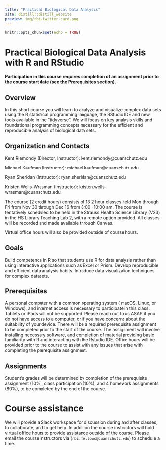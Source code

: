 ```yaml
---
title: "Practical Biological Data Analysis"
site: distill::distill_website
preview: img/rbi-twitter-card.png
---
```



```r
knitr::opts_chunk$set(echo = TRUE)
```

# Practical Biological Data Analysis with R and RStudio

**Participation in this course requires completion of an assignment prior to the course start date (see the Prerequisites section).**

## Overview

In this short course you will learn to analyze and visualize complex data sets using the R statistical programming language, the RStudio IDE and new tools available in the "tidyverse”. We will focus on key analysis skills and foundational programming concepts necessary for the efficient and reproducible analysis of biological data sets.

## Organization and Contacts 

Kent Riemondy (Director, Instructor): kent.riemondy@cuanschutz.edu 

Michael Kaufman (Instructor):  michael.kaufman@cuanschutz.edu

Ryan Sheridan (Instructor): ryan.sheridan@cuanschutz.edu 

Kristen Wells-Wrasman (Instructor): kristen.wells-wrasman@cuanschutz.edu

The course (2 credit hours) consists of 13 2 hour classes held Mon through Fri from Nov 30 through Dec 16 from 8:00 -10:00 am. The course is tentatively scheduled to be held in the Strauss Health Science Library  (V23) in the HS Library Teaching Lab 2, with a remote option provided. All classes will be recorded and made available through Canvas.

Virtual office hours will also be provided outside of course hours.   

## Goals

Build competence in R so that students use R for data analysis rather than using interactive applications such as Excel or Prism. 
Develop reproducible and efficient data analysis habits.
Introduce data visualization techniques for complex datasets.

## Prerequisites

A personal computer with a common operating system ( macOS, Linux, or Windows), and internet access is necessary to participate in this class. Tablets or iPads will not be supported. Please reach out to us ASAP if you do not have access to a computer, or if you have concerns about the suitability of your device.  There will be a required prerequisite assignment to be completed prior to the start of the course. The assignment will involve installing necessary software, and completion of material providing basic familiarity with R and interacting with the Rstudio IDE. Office hours will be provided prior to the course to assist with any issues that arise with completing the prerequisite assignment. 

## Assignments 

Student's grades will be determined by completion of the prerequisite assignment (10%), class participation (10%), and 4 homework assignments (80%), to be completed by the end of the course.

# Course assistance
 We will provide a Slack workspace for discussion during and after classes, to collaborate, and to get help. In addition the course instructors will hold virtual office hours to provide assistance outside of the course. Please email the course instructors via (`rbi.fellows@cuanschutz.edu`) to schedule a time.

 

 
